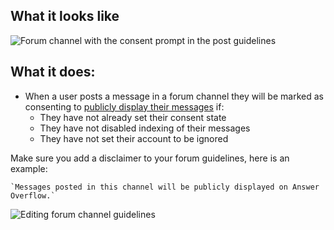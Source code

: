 
## What it looks like

![Forum channel with the consent prompt in the post guidelines](/images/forum-post-guidelines-consent.png)

## What it does:

- When a user posts a message in a forum channel they will be marked as consenting to [publicly display their messages](/user-settings/displaying-messages) if:
  - They have not already set their consent state
  - They have not disabled indexing of their messages
  - They have not set their account to be ignored

<Warning>
  Make sure you add a disclaimer to your forum guidelines, here is an example:

	`Messages posted in this channel will be publicly displayed on Answer Overflow.`
</Warning>

![Editing forum channel guidelines](/images/editing-forum-guidelines.png)
